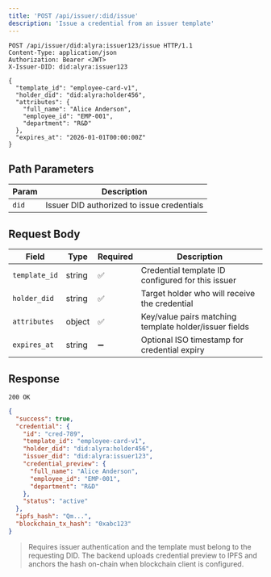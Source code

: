 ```yaml
---
title: 'POST /api/issuer/:did/issue'
description: 'Issue a credential from an issuer template'
---
```


```http
POST /api/issuer/did:alyra:issuer123/issue HTTP/1.1
Content-Type: application/json
Authorization: Bearer <JWT>
X-Issuer-DID: did:alyra:issuer123

{
  "template_id": "employee-card-v1",
  "holder_did": "did:alyra:holder456",
  "attributes": {
    "full_name": "Alice Anderson",
    "employee_id": "EMP-001",
    "department": "R&D"
  },
  "expires_at": "2026-01-01T00:00:00Z"
}
```

## Path Parameters

| Param | Description |
|-------|-------------|
| `did` | Issuer DID authorized to issue credentials |

## Request Body

| Field | Type | Required | Description |
|-------|------|----------|-------------|
| `template_id` | string | ✅ | Credential template ID configured for this issuer |
| `holder_did` | string | ✅ | Target holder who will receive the credential |
| `attributes` | object | ✅ | Key/value pairs matching template holder/issuer fields |
| `expires_at` | string | ➖ | Optional ISO timestamp for credential expiry |

## Response

`200 OK`

```json
{
  "success": true,
  "credential": {
    "id": "cred-789",
    "template_id": "employee-card-v1",
    "holder_did": "did:alyra:holder456",
    "issuer_did": "did:alyra:issuer123",
    "credential_preview": {
      "full_name": "Alice Anderson",
      "employee_id": "EMP-001",
      "department": "R&D"
    },
    "status": "active"
  },
  "ipfs_hash": "Qm...",
  "blockchain_tx_hash": "0xabc123"
}
```

> Requires issuer authentication and the template must belong to the requesting DID. The backend uploads credential preview to IPFS and anchors the hash on-chain when blockchain client is configured.
